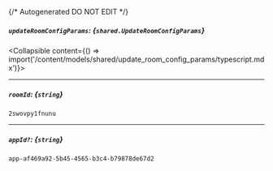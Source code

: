 {/* Autogenerated DO NOT EDIT  */}

##### `updateRoomConfigParams`: *{`shared.UpdateRoomConfigParams`}*
<Collapsible content={() => import('/content/models/shared/update_room_config_params/typescript.mdx')}>
</Collapsible>

---
##### `roomId`: *{`string`}*
`2swovpy1fnunu`

---
##### `appId?`: *{`string`}*
`app-af469a92-5b45-4565-b3c4-b79878de67d2`

